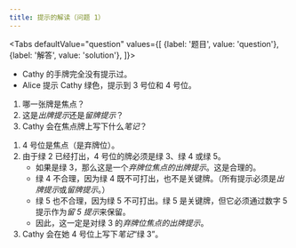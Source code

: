 ```yaml
---
title: 提示的解读（问题 1）
---
```



<BeginnersGuideProgress id="clue-interpretation-question-1" />

<Tabs
  defaultValue="question"
  values={[
    {label: '题目', value: 'question'},
    {label: '解答', value: 'solution'},
  ]}>
<TabItem value="question">

- Cathy 的手牌完全没有提示过。
- Alice 提示 Cathy 绿色，提示到 3 号位和 4 号位。

1. 哪一张牌是焦点？
1. 这是*出牌提示*还是*留牌提示*？
1. Cathy 会在焦点牌上写下什么*笔记*？

</TabItem>
<TabItem value="solution">

1. 4 号位是焦点（是弃牌位）。
1. 由于绿 2 已经打出，4 号位的牌必须是绿 3、绿 4 或绿 5。
   - 如果是绿 3，那么这是一个*弃牌位焦点的出牌提示*。这是合理的。
   - 绿 4 不合理，因为绿 4 既不可打出，也不是关键牌。（所有提示必须是*出牌提示*或*留牌提示*。）
   - 绿 5 也不合理，因为绿 5 不可打出。绿 5 是关键牌，但它必须通过数字 5 提示作为*留 5 提示*来保留。
   - 因此，这一定是对绿 3 的*弃牌位焦点的出牌提示*。
1. Cathy 会在她 4 号位上写下*笔记*“绿 3”。

</TabItem>
</Tabs>

<ClueInterpretationQuestion1 />
